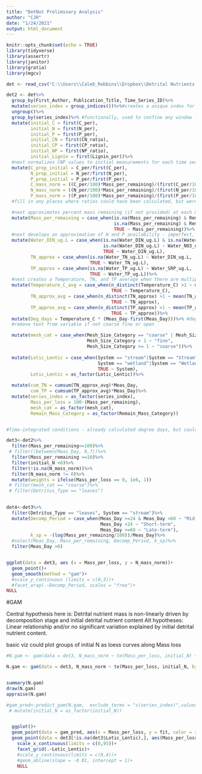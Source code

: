 ```yaml
---
title: "DetNut Preliminary Analysis"
author: "CJR"
date: "1/24/2021"
output: html_document
---
```


```r
knitr::opts_chunk$set(echo = TRUE)
library(tidyverse)
library(assertr)
library(janitor)
library(gratia)
library(mgcv)

```

```r


det <- read_csv("C:\\Users\\Caleb_Robbins\\Dropbox\\Detrital Nutrients Synth\\DetNutSynth_Database.csv")

```



```r
det2 <- det%>%
  group_by(First_Author, Publication_Title, Time_Series_ID)%>%
  mutate(series_index = group_indices())%>%#creates a unique index for each time series
  ungroup()%>%
  group_by(series_index)%>% #functionally, used to confine any window functions like first() to a time series rather than the first observation of whole dataframe
  mutate(initial_C = first(C_per),
         initial_N = first(N_per),
         initial_P = first(P_per),
         initial_CN = first(CN_ratio),
         initial_CP = first(CP_ratio),
         initial_NP = first(NP_ratio),
         initial_Lignin = first(Lignin_per))%>%
  #next normalizes CNP values to initial measurements for each time series and to initial masses as in Manzoni
  mutate(C_prop_initial = C_per/first(C_per),
         N_prop_initial = N_per/first(N_per),
         P_prop_initial = P_per/first(P_per),
         C_mass_norm = ((C_per/100)*Mass_per_remaining)/(first(C_per/100)*first(Mass_per_remaining)),
         N_mass_norm = ((N_per/100)*Mass_per_remaining)/(first(N_per/100)*first(Mass_per_remaining)),
         P_mass_norm = ((P_per/100)*Mass_per_remaining)/(first(P_per/100)*first(Mass_per_remaining)))%>%
  #fill in any places where ratios could have been calculated, but weren't

  #next approximates percent mass remaining (if not provided) at each measurement day from k value
  mutate(Mass_per_remaining = case_when(is.na(Mass_per_remaining) & Remain_Mass_Category == "afdm" ~ exp(-k*Meas_Day)*100,
                                        is.na(Mass_per_remaining) & Remain_Mass_Category == "dm" ~ exp(-k*Meas_Day)*100,
                                        TRUE ~ Mass_per_remaining))%>%
  #next develops an approximation of N and P availability - imperfect, but aggregates the N and P data together about as well as possible without assuming anything else
  mutate(Water_DIN_ug.L = case_when(is.na(Water_DIN_ug.L) & is.na(Water_NH4_ug.L) ~ Water_NO3_ug.L,
                                    is.na(Water_DIN_ug.L) ~ Water_NO3_ug.L + Water_NH4_ug.L,
                                    TRUE ~ Water_DIN_ug.L),
         TN_approx = case_when(is.na(Water_TN_ug.L) ~ Water_DIN_ug.L,
                               TRUE ~ Water_TN_ug.L),
         TP_approx = case_when(is.na(Water_TP_ug.L) ~ Water_SRP_ug.L,
                               TRUE ~ Water_TP_ug.L))%>%
  #next creates a Temperature, TN, and TP average when there are multiple values given - these NEEDS TO BE CHANGED INTO A TIME-WEIGHTED AVERAGE
  mutate(Temperature_C_avg = case_when(n_distinct(Temperature_C) >1 ~ mean(Temperature_C), 
                                       TRUE ~ Temperature_C),
         TN_approx_avg = case_when(n_distinct(TN_approx) >1 ~ mean(TN_approx), 
                                       TRUE ~ TN_approx),
         TP_approx_avg = case_when(n_distinct(TP_approx) >1 ~ mean(TP_approx), 
                                       TRUE ~ TP_approx))%>%
  mutate(Deg_days = Temperature_C * (Meas_Day-first(Meas_Day)))%>% #degree days
  #remove text from variable if not coarse fine or open

  mutate(mesh_cat = case_when(Mesh_Size_Category == "coarse" | Mesh_Size_Category == "fine" | Mesh_Size_Category == "open" ~ Mesh_Size_Category,
                              Mesh_Size_Category < 1 ~ "fine",
                              Mesh_Size_Category >= 1 ~ "coarse"))%>%
 
  mutate(Lotic_Lentic = case_when(System == "stream"|System == "Stream"|System == "Channel"|System == "river" ~ "Lotic",
                                  System == "wetland"|System == "Wetland"|System == "wetlands"|System == "marsh"|System == "lake"|System == "Lake"|System == "pond"|System == "reservoir" ~ "Lentic",
                                  TRUE ~ System),
         Lotic_Lentic = as_factor(Lotic_Lentic))%>%

  mutate(cum_TN = cumsum(TN_approx_avg)*Meas_Day,
         cum_TP = cumsum(TP_approx_avg)*Meas_Day)%>%
  mutate(series_index = as_factor(series_index),
         Mass_per_loss = 100-(Mass_per_remaining),
         mesh_cat = as_factor(mesh_cat),
         Remain_Mass_Category = as_factor(Remain_Mass_Category))


#Time-integrated conditions - already calculated degree days, but could do to approximate a cumulative N load, P load, etc.

```

```r
det3<-det2%>%
  filter(Mass_per_remaining<=100)%>%
 # filter(!between(Meas_Day, 0,7))%>%
  filter(Mass_per_remaining >=10)%>%
  filter(initial_N <6)%>%
  filter(!is.na(N_mass_norm))%>%
  filter(N_mass_norm != 0)%>%
  mutate(weights = ifelse(Mass_per_loss == 0, 1e6, 1))
 # filter(mesh_cat == "coarse")%>%
 # filter(Detritus_Type == "leaves")
  

```


```r

det4<-det3%>%
  filter(Detritus_Type == "leaves", System == "stream")%>%
  mutate(Decomp_Period = case_when(Meas_Day >=24 & Meas_Day <60 ~ "Mid-term",
                                   Meas_Day <24 ~ "Short-term",
                                   Meas_Day >=60 ~ "Late-term"),
         k_sp = -(log(Mass_per_remaining/100))/Meas_Day)%>%
  #select(Meas_Day, Mass_per_remaining, Decomp_Period, k_sp)%>%
  filter(Meas_Day >0)


ggplot(data = det3, aes (x = Mass_per_loss, y = N_mass_norm))+
  geom_point()+
  geom_smooth(method = "gam")+
  #scale_y_continuous (limits = c(0,3))+
  #facet_wrap(.~Decomp_Period, scales = "free")+
NULL

```

#GAM

Central hypothesis here is: Detrital nutrient mass is non-linearly driven by decomposition stage and initial detrital nutrient content
Alt hypotheses: Linear relationship and/or no significant variation explained by initial detrital nutrient content.

basic viz could plot groups of initial N as loess curves along Mass loss






```r


#N.gam <- gam(data = det3, N_mass_norm ~ te(Mass_per_loss, initial_N) + s(series_index, bs = "re"), method = "REML")

N.gam <- gam(data = det3, N_mass_norm ~ te(Mass_per_loss, initial_N, by = Lotic_Lentic) + s(series_index, bs = "re"), method = "REML")


summary(N.gam)
draw(N.gam)
appraise(N.gam)


```


```r
#gam_pred<-predict_gam(N.gam,  exclude_terms = "s(series_index)",values = list(initial_N = c(0.3,0.4,0.5, 0.6,0.8, 1,2,3.5,4.5)))%>%
 # mutate(initial_N = as_factor(initial_N))


  ggplot()+
  geom_point(data = gam_pred, aes(x = Mass_per_loss, y = fit, color = initial_N))+
  geom_point(data = det3[!is.na(det3$Lotic_Lentic),], aes(Mass_per_loss, N_mass_norm), alpha = 0.05)+
    scale_x_continuous(limits = c(0,95))+
    facet_grid(.~Lotic_Lentic)+
    #scale_y_continuous(limits = c(0,4))+
    #geom_abline(slope = -0.01, intercept = 1)+
    NULL



```